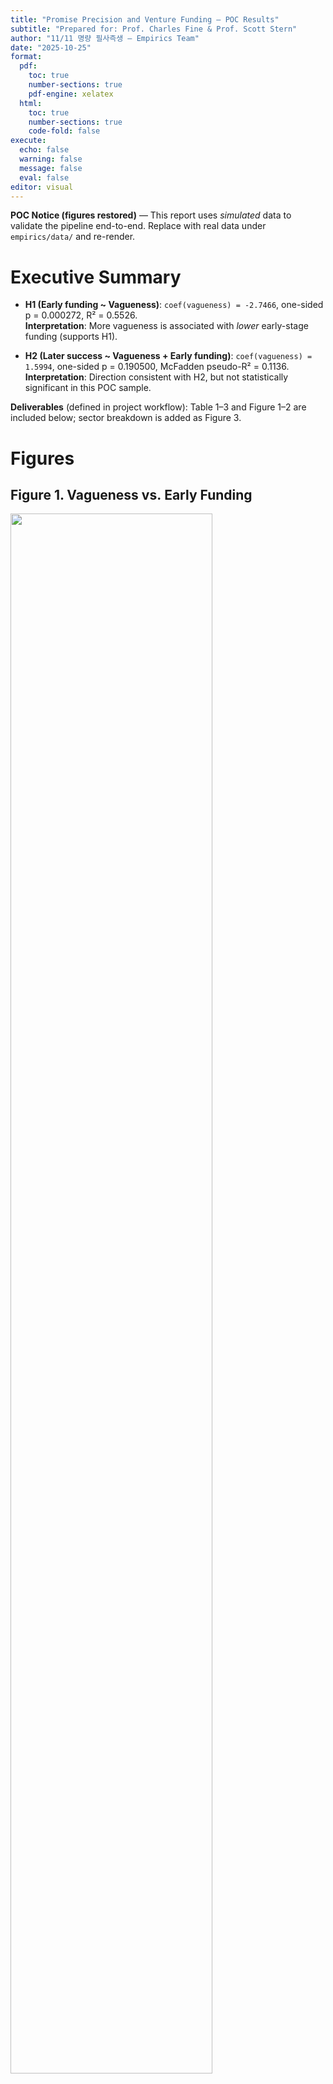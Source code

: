 ```yaml
---
title: "Promise Precision and Venture Funding — POC Results"
subtitle: "Prepared for: Prof. Charles Fine & Prof. Scott Stern"
author: "11/11 명량 필사즉생 — Empirics Team"
date: "2025-10-25"
format:
  pdf:
    toc: true
    number-sections: true
    pdf-engine: xelatex
  html:
    toc: true
    number-sections: true
    code-fold: false
execute:
  echo: false
  warning: false
  message: false
  eval: false
editor: visual
---
```


::: callout-important
**POC Notice (figures restored)** — This report uses *simulated* data to validate the pipeline end-to-end. Replace with real data under `empirics/data/` and re-render.
:::

# Executive Summary

- **H1 (Early funding ~ Vagueness)**: `coef(vagueness) = -2.7466`, one-sided p = 0.000272, R² = 0.5526.  
  **Interpretation**: More vagueness is associated with *lower* early-stage funding (supports H1).

- **H2 (Later success ~ Vagueness + Early funding)**: `coef(vagueness) = 1.5994`, one-sided p = 0.190500, McFadden pseudo-R² = 0.1136.  
  **Interpretation**: Direction consistent with H2, but not statistically significant in this POC sample.

::: callout-note
**Deliverables** (defined in project workflow): Table 1–3 and Figure 1–2 are included below; sector breakdown is added as Figure 3.  
:::

# Figures

## Figure 1. Vagueness vs. Early Funding
![](notebook_fig1_vagueness_vs_earlyfunding.png){ width=80% }

## Figure 2. Predicted Later Success vs. Vagueness
![](notebook_fig2_pred_success_vs_vagueness.png){ width=80% }

## Figure 3. Sector Later Success Rates
![](notebook_fig3_sector_success_rates.png){ width=70% }

# Tables (Download)

- **Table 1 — Descriptive statistics**: [table1_descriptive.csv](table1_descriptive.csv)  
- **Table 2 — Model 1 (OLS)**: [table2_model1.csv](table2_model1.csv)  
- **Table 3 — Model 2 (Logit)**: [table3_model2.csv](table3_model2.csv)  
- **Hypothesis tests (one-sided)**: [notebook_hypothesis_tests.csv](notebook_hypothesis_tests.csv)

# Methods

**Model 1 (OLS)**  
$$
\text{Early\_Funding}_i = \alpha_0 + \alpha_1 \cdot \text{Vagueness}_i + \text{Controls} + \varepsilon_i
$$
Expectation: $\alpha_1 < 0$

**Model 2 (Logistic)**  
$$
\text{logit}(\Pr(\text{Later\_Success}_i=1)) = \beta_0 + \beta_1 \cdot \text{Vagueness}_i + \beta_2 \cdot \text{Early\_Funding}_i + \text{Controls} + \varepsilon_i
$$
Expectation: $\beta_1 > 0$

**Controls**: Sector fixed effects, team size, prior exit.

# Data Notes

- Dataset: `simulated_panel.csv` (N ≈ 60 firms; synthetic)  
- Key variables: `vagueness, early_funding, later_success, sector, team_size, prior_exit`  
- Replace with real data and re-render to update tables/figures.

# Reproducibility (Appendix)

**Render**  
```bash
quarto render report_poc.qmd --to pdf
quarto render report_poc.qmd --to html
```

**Dependencies**  
- Quarto ≥ 1.4  
- Python ≥ 3.10; packages: `pandas`, `numpy`, `matplotlib`, `statsmodels` or `scikit-learn` (for full pipeline).

**Regenerate assets**  
Run: `/mnt/data/삼도수군/1_利_빠른실행/day1_pipeline.py`  
This recreates `table1_*.csv`, `table2_*.csv`, `table3_*.csv`, and `notebook_fig*.png` in this folder.
